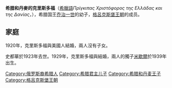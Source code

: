 {{Infobox royalty
| name        = 希臘的克里斯多福
| image       = Prince Christopher of Greece.jpg
| birth_date  = {{birth date|1888|8|10}}
| birth_place = [[巴甫洛夫斯克|巴甫洛夫斯克]]
| death_date  = {{Death date and age|1940|1|21|1888|8|10|df=y}}
| death_place = [[雅典|雅典]]
| house       = [[格呂克斯堡王朝|格呂克斯堡王朝]]
| father      = [[乔治一世_(希腊)|希臘國王乔治一世]]
| mother      = [[奥尔嘉·康斯坦丁诺芙娜|奥尔嘉·康斯坦丁诺芙娜]]
}}

'''希腊和丹麥的克里斯多福'''（[[希臘語|希臘語]]''Πρίγκιπας Χριστόφορος της Ελλάδας και της Δανίας''，{{bd|1888年|8月10日|1940年|1月21日}}），希腊国王[[乔治一世_(希腊)|乔治一世]]的幼子，[[格呂克斯堡王朝|格呂克斯堡王朝]]的成员。

== 家庭 ==
1920年，克里斯多福與美國人{{le|諾妮·梅伊·史都華|Princess Anastasia of Greece and Denmark}}結婚，兩人沒有子女。

史都華於1923年去世。1929年，克里斯多福與{{le|奧爾良的法蘭索瓦絲 (1902-1953)|Princess Françoise of Orléans (1902–1953)|奧爾良的法蘭索瓦絲}}結婚，兩人的獨子[[希臘的米歇爾|米歇爾]]於1939年出生。

{{DEFAULTSORT: Christopher}}
[[Category:俄罗斯裔希腊人|Category:俄罗斯裔希腊人]]
[[Category:希腊君主儿子|Category:希腊君主儿子]]
[[Category:希腊和丹麦王子|Category:希腊和丹麦王子]]
[[Category:格呂克斯堡王朝|Category:格呂克斯堡王朝]]
